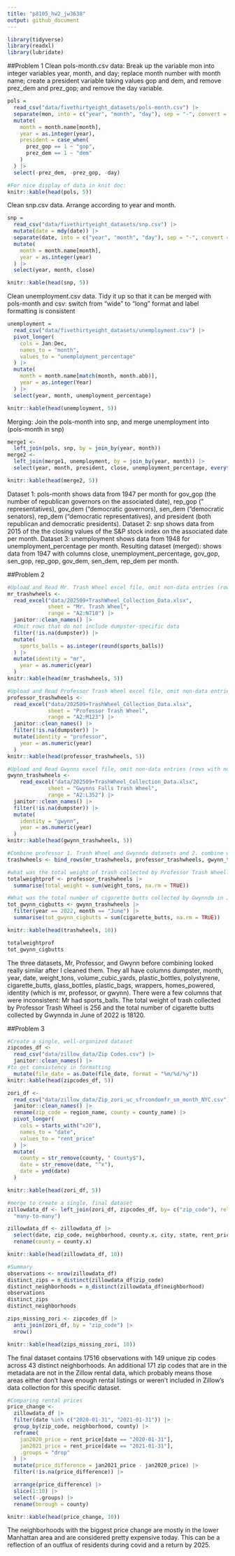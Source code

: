 ```yaml
---
title: "p8105_hw2_jw3638"
output: github_document
---
```


```r
library(tidyverse)
library(readxl)
library(lubridate)
```

##Problem 1
Clean pols-month.csv data: Break up the variable mon into integer variables year, month, and day; replace month number with month name; create a president variable taking values gop and dem, and remove prez_dem and prez_gop; and remove the day variable.
```r
pols =
  read_csv("data/fivethirtyeight_datasets/pols-month.csv") |>
  separate(mon, into = c("year", "month", "day"), sep = "-", convert = TRUE) |>
  mutate(
    month = month.name[month],
    year = as.integer(year),
    president = case_when(
      prez_gop == 1 ~ "gop",
      prez_dem == 1 ~ "dem"
    )
  ) |>
  select(-prez_dem, -prez_gop, -day)

#For nice display of data in knit doc:
knitr::kable(head(pols, 5))
```

Clean snp.csv data. Arrange according to year and month.
```r
snp = 
  read_csv("data/fivethirtyeight_datasets/snp.csv") |>
  mutate(date = mdy(date)) |>
  separate(date, into = c("year", "month", "day"), sep = "-", convert = TRUE) |>
  mutate(
    month = month.name[month],
    year = as.integer(year)
  ) |>
  select(year, month, close)

knitr::kable(head(snp, 5))
```

Clean unemployment.csv data. Tidy it up so that it can be merged with pols-month and csv: switch from “wide” to “long” format and label formatting is consistent
```r
unemployment = 
  read_csv("data/fivethirtyeight_datasets/unemployment.csv") |>
  pivot_longer(
    cols = Jan:Dec,
    names_to = "month",
    values_to = "unemployment_percentage"
  ) |>
  mutate(
    month = month.name[match(month, month.abb)],
    year = as.integer(Year)
  ) |>
  select(year, month, unemployment_percentage)

knitr::kable(head(unemployment, 5))
```

Merging: Join the pols-month into snp, and merge unemployment into (pols-month in snp)
```r
merge1 <- 
  left_join(pols, snp, by = join_by(year, month))
merge2 <- 
  left_join(merge1, unemployment, by = join_by(year, month)) |>
  select(year, month, president, close, unemployment_percentage, everything())

knitr::kable(head(merge2, 5))
```
Dataset 1: pols-month shows data from 1947 per month for gov_gop (the number of republican governors on the associated date), rep_gop (" representatives), gov_dem ("democratic governors), sen_dem ("democratic senators), rep_dem ("democratic representatives), and president (both republican and democratic presidents). 
Dataset 2: snp shows data from 2015 of the the closing values of the S&P stock index on the associated date per month. 
Dataset 3: unemployment shows data from 1948 for unemployment_percentage per month.
Resulting dataset (merged): shows data from 1947 with columns close, unemployment_percentage, gov_gop, sen_gop, rep_gop, gov_dem, sen_dem, rep_dem per month.

##Problem 2

```r
#Upload and Read Mr. Trash Wheel excel file, omit non-data entries (rows with notes / figures; columns containing notes) using arguments in read_excel.
mr_trashwheels <- 
  read_excel("data/202509+TrashWheel_Collection_Data.xlsx", 
             sheet = "Mr. Trash Wheel",
             range = "A2:N710") |>
  janitor::clean_names() |>
  #Omit rows that do not include dumpster-specific data 
  filter(!is.na(dumpster)) |> 
  mutate(
    sports_balls = as.integer(round(sports_balls))  
  ) |>
  mutate(identity = "mr", 
    year = as.numeric(year)
  )
knitr::kable(head(mr_trashwheels, 5))
```

```r
#Upload and Read Professor Trash Wheel excel file, omit non-data entries (rows with notes / figures; columns containing notes) using arguments in read_excel.
professor_trashwheels <- 
  read_excel("data/202509+TrashWheel_Collection_Data.xlsx", 
             sheet = "Professor Trash Wheel",
             range = "A2:M123") |>
  janitor::clean_names() |>
  filter(!is.na(dumpster)) |>
  mutate(identity = "professor", 
    year = as.numeric(year)
  )
knitr::kable(head(professor_trashwheels, 5))
```

```r
#Upload and Read Gwynns excel file, omit non-data entries (rows with notes / figures; columns containing notes) using arguments in read_excel.
gwynn_trashwheels <- 
    read_excel("data/202509+TrashWheel_Collection_Data.xlsx", 
             sheet = "Gwynns Falls Trash Wheel",
             range = "A2:L352") |>
  janitor::clean_names() |>
  filter(!is.na(dumpster)) |>
  mutate(
    identity = "gwynn", 
    year = as.numeric(year)
  )
knitr::kable(head(gwynn_trashwheels, 5))
```

```r
#Combine professor 1. Trash Wheel and Gwynnda datasets and 2. combine with the Mr. Trash Wheel dataset to produce a single dataset.
trashwheels <- bind_rows(mr_trashwheels, professor_trashwheels, gwynn_trashwheels)

#what was the total weight of trash collected by Professor Trash Wheel?
totalweightprof <- professor_trashwheels |>
  summarise(total_weight = sum(weight_tons, na.rm = TRUE))

#What was the total number of cigarette butts collected by Gwynnda in June of 2022?
tot_gwynn_cigbutts <- gwynn_trashwheels |>
  filter(year == 2022, month == "June") |>
  summarise(tot_gwynn_cigbutts = sum(cigarette_butts, na.rm = TRUE))

knitr::kable(head(trashwheels, 10))

totalweightprof
tot_gwynn_cigbutts
```
The three datasets, Mr, Professor, and Gwynn before combining looked really similar after I cleaned them. They all have columns dumpster, month, year, date, weight_tons, volume_cubic_yards, plastic_bottles, polystyrene, cigarette_butts, glass_bottles, plastic_bags, wrappers, homes_powered, identity (which is mr, professor, or gwynn). There were a few columns that were inconsistent: Mr had sports_balls. The total weight of trash collected by Professor Trash Wheel is 256 and the total number of cigarette butts collected by Gwynnda in June of 2022 is 18120.

##Problem 3

```r
#Create a single, well-organized dataset
zipcodes_df <- 
  read_csv("data/zillow_data/Zip Codes.csv") |>
  janitor::clean_names() |>
#to get consistency in formatting
  mutate(file_date = as.Date(file_date, format = "%m/%d/%y"))
knitr::kable(head(zipcodes_df, 5))

```

```r
zori_df <- 
  read_csv("data/zillow_data/Zip_zori_uc_sfrcondomfr_sm_month_NYC.csv") |>
  janitor::clean_names() |>
  rename(zip_code = region_name, county = county_name) |>
  pivot_longer(
    cols = starts_with("x20"),
    names_to = "date",
    values_to = "rent_price"
  ) |>
  mutate(
    county = str_remove(county, " County$"),
    date = str_remove(date, "^x"), 
    date = ymd(date) 
  )

knitr::kable(head(zori_df, 5))  
```

```r
#merge to create a single, final dataset
zillowdata_df <- left_join(zori_df, zipcodes_df, by= c("zip_code"), relationship =
  "many-to-many")

zillowdata_df <- zillowdata_df |>
  select(date, zip_code, neighborhood, county.x, city, state, rent_price) |>
  rename(county = county.x)

knitr::kable(head(zillowdata_df, 10))
```

```r
#Summary
observations <- nrow(zillowdata_df)
distinct_zips = n_distinct(zillowdata_df$zip_code)
distinct_neighborhoods = n_distinct(zillowdata_df$neighborhood)
observations
distinct_zips
distinct_neighborhoods

zips_missing_zori <- zipcodes_df |>
  anti_join(zori_df, by = "zip_code") |>
  nrow()

knitr::kable(head(zips_missing_zori, 10))
```

The final dataset contains 17516 observations with 149 unique zip codes across 43 distinct neighborhoods. An additional 171 zip codes that are in the metadata are not in the Zillow rental data, which probably means those areas either don't have enough rental listings or weren't included in Zillow's data collection for this specific dataset.

```r
#Comparing rental prices
price_change <- 
  zillowdata_df |>
  filter(date %in% c("2020-01-31", "2021-01-31")) |>
  group_by(zip_code, neighborhood, county) |>
  reframe(
    jan2020_price = rent_price[date == "2020-01-31"],
    jan2021_price = rent_price[date == "2021-01-31"],
    .groups = "drop"
  ) |>
  mutate(price_difference = jan2021_price - jan2020_price) |>
  filter(!is.na(price_difference)) |>

  arrange(price_difference) |>
  slice(1:10) |>
  select(-.groups) |>
  rename(borough = county)

knitr::kable(head(price_change, 10))
```
The neighborhoods with the biggest price change are mostly in the lower Manhattan area and are considered pretty expensive today. This can be a reflection of an outflux of residents during covid and a return by 2025.


